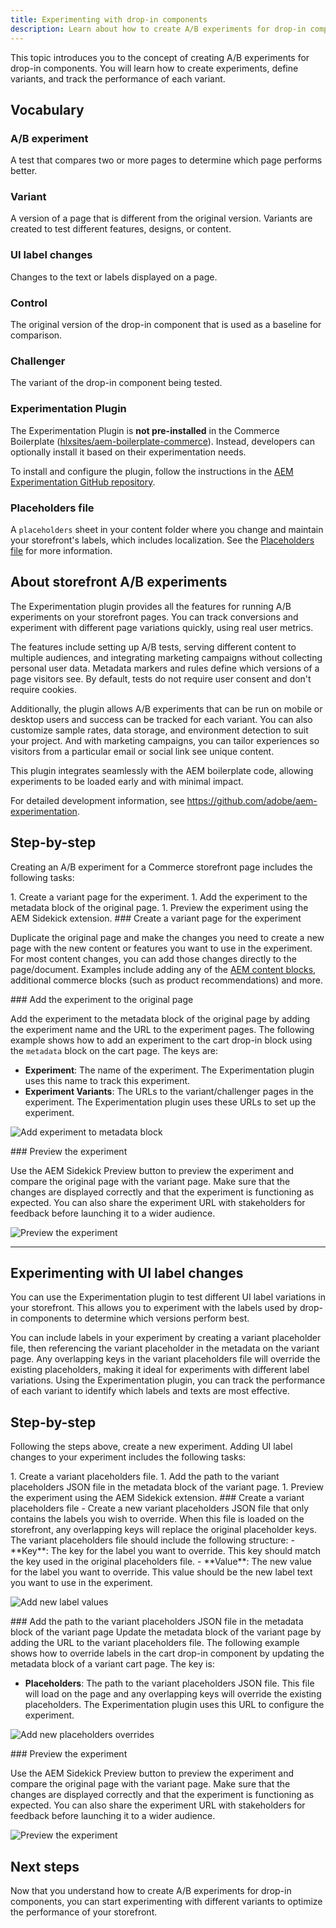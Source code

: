 ```yaml
---
title: Experimenting with drop-in components
description: Learn about how to create A/B experiments for drop-in components.
---
```



This topic introduces you to the concept of creating A/B experiments for drop-in components. You will learn how to create experiments, define variants, and track the performance of each variant.

## Vocabulary

<Vocabulary>

### A/B experiment

A test that compares two or more pages to determine which page performs better.

### Variant

A version of a page that is different from the original version. Variants are created to test different features, designs, or content.

### UI label changes

Changes to the text or labels displayed on a page.

### Control

The original version of the drop-in component that is used as a baseline for comparison.

### Challenger

The variant of the drop-in component being tested.

### Experimentation Plugin

The Experimentation Plugin is **not pre-installed** in the Commerce Boilerplate ([hlxsites/aem-boilerplate-commerce](https://github.com/hlxsites/aem-boilerplate-commerce)). Instead, developers can optionally install it based on their experimentation needs.

To install and configure the plugin, follow the instructions in the [AEM Experimentation GitHub repository](https://github.com/adobe/aem-experimentation/).

### Placeholders file

A `placeholders` sheet in your content folder where you change and maintain your storefront's labels, which includes localization. See the [Placeholders file](/resources/placeholders/) for more information.

</Vocabulary>

## About storefront A/B experiments

The Experimentation plugin provides all the features for running A/B experiments on your storefront pages. You can track conversions and experiment with different page variations quickly, using real user metrics.

The features include setting up A/B tests, serving different content to multiple audiences, and integrating marketing campaigns without collecting personal user data. Metadata markers and rules define which versions of a page visitors see. By default, tests do not require user consent and don't require cookies.

Additionally, the plugin allows A/B experiments that can be run on mobile or desktop users and success can be tracked for each variant. You can also customize sample rates, data storage, and environment detection to suit your project. And with marketing campaigns, you can tailor experiences so visitors from a particular email or social link see unique content.

This plugin integrates seamlessly with the AEM boilerplate code, allowing experiments to be loaded early and with minimal impact.

For detailed development information, see https://github.com/adobe/aem-experimentation.

## Step-by-step

Creating an A/B experiment for a Commerce storefront page includes the following tasks:

<Steps>
1. Create a variant page for the experiment.
1. Add the experiment to the metadata block of the original page.
1. Preview the experiment using the AEM Sidekick extension.
</Steps>

<Tasks>
<Task>
### Create a variant page for the experiment

Duplicate the original page and make the changes you need to create a new page with the new content or features you want to use in the experiment. For most content changes, you can add those changes directly to the page/document. Examples include adding any of the [AEM content blocks](https://www.aem.live/developer/block-collection#boilerplate), additional commerce blocks (such as product recommendations) and more.

</Task>

<Task>
### Add the experiment to the original page

Add the experiment to the metadata block of the original page by adding the experiment name and the URL to the experiment pages. The following example shows how to add an experiment to the cart drop-in block using the `metadata` block on the cart page. The keys are:

- **Experiment**: The name of the experiment. The Experimentation plugin uses this name to track this experiment.
- **Experiment Variants**: The URLs to the variant/challenger pages in the experiment. The Experimentation plugin uses these URLs to set up the experiment.

<Diagram caption="Add experiment to metadata block">![Add experiment to metadata block](@images/MetadataExperiment.png)</Diagram>

</Task>

<Task>
### Preview the experiment

Use the AEM Sidekick Preview button to preview the experiment and compare the original page with the variant page. Make sure that the changes are displayed correctly and that the experiment is functioning as expected. You can also share the experiment URL with stakeholders for feedback before launching it to a wider audience.

<Diagram caption="Preview the experiment">![Preview the experiment](@images/ExperimentOne.png)</Diagram>

</Task>

</Tasks>

---

## Experimenting with UI label changes

You can use the Experimentation plugin to test different UI label variations in your storefront. This allows you to experiment with the labels used by drop-in components to determine which versions perform best.

You can include labels in your experiment by creating a variant placeholder file, then referencing the variant placeholder in the metadata on the variant page. Any overlapping keys in the variant placeholders file will override the existing placeholders, making it ideal for experiments with different label variations. Using the Experimentation plugin, you can track the performance of each variant to identify which labels and texts are most effective.

## Step-by-step

Following the steps above, create a new experiment. Adding UI label changes to your experiment includes the following tasks:

<Steps>
1. Create a variant placeholders file.
1. Add the path to the variant placeholders JSON file in the metadata block of the variant page.
1. Preview the experiment using the AEM Sidekick extension.
</Steps>

<Tasks>

<Task>
### Create a variant placeholders file
- Create a new variant placeholders JSON file that only contains the labels you wish to override. When this file is loaded on the storefront, any overlapping keys will replace the original placeholder keys. The variant placeholders file should include the following structure:
- **Key**: The key for the label you want to override. This key should match the key used in the original placeholders file.
- **Value**: The new value for the label you want to override. This value should be the new label text you want to use in the experiment.

<Diagram caption="Add new label values">![Add new label values](@images/PlaceholderOverrides.png)</Diagram>
</Task>

<Task>
### Add the path to the variant placeholders JSON file in the metadata block of the variant page
Update the metadata block of the variant page by adding the URL to the variant placeholders file. The following example shows how to override labels in the cart drop-in component by updating the metadata block of a variant cart page. The key is:

- **Placeholders**: The path to the variant placeholders JSON file. This file will load on the page and any overlapping keys will override the existing placeholders. The Experimentation plugin uses this URL to configure the experiment.

<Diagram caption="Add new placeholders overrides">![Add new placeholders overrides](@images/PlaceholderExperiment.png)</Diagram>
</Task>

<Task>
### Preview the experiment

Use the AEM Sidekick Preview button to preview the experiment and compare the original page with the variant page. Make sure that the changes are displayed correctly and that the experiment is functioning as expected. You can also share the experiment URL with stakeholders for feedback before launching it to a wider audience.

<Diagram caption="Preview the experiment">![Preview the experiment](@images/PlaceholderPreviewExperiment.png)</Diagram>

</Task>
</Tasks>

## Next steps

Now that you understand how to create A/B experiments for drop-in components, you can start experimenting with different variants to optimize the performance of your storefront.
